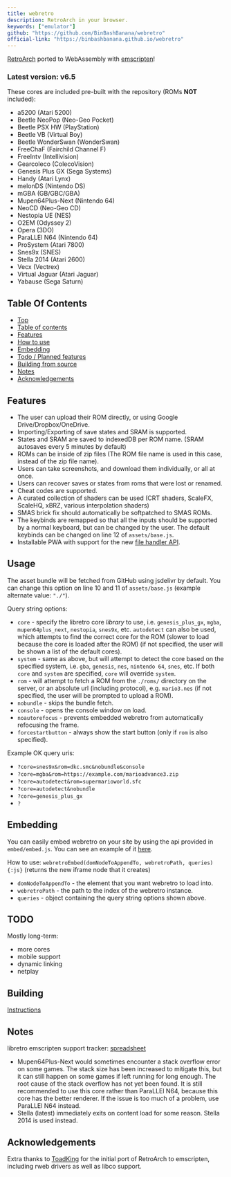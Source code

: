 ```yaml
---
title: webretro
description: RetroArch in your browser.
keywords: ["emulator"]
github: "https://github.com/BinBashBanana/webretro"
official-link: "https://binbashbanana.github.io/webretro"
---
```


[RetroArch](https://github.com/libretro) ported to WebAssembly with [emscripten](https://emscripten.org)!

### Latest version: v6.5

These cores are included pre-built with the repository (ROMs **NOT** included):

- a5200 (Atari 5200)
- Beetle NeoPop (Neo-Geo Pocket)
- Beetle PSX HW (PlayStation)
- Beetle VB (Virtual Boy)
- Beetle WonderSwan (WonderSwan)
- FreeChaF (Fairchild Channel F)
- FreeIntv (Intellivision)
- Gearcoleco (ColecoVision)
- Genesis Plus GX (Sega Systems)
- Handy (Atari Lynx)
- melonDS (Nintendo DS)
- mGBA (GB/GBC/GBA)
- Mupen64Plus-Next (Nintendo 64)
- NeoCD (Neo-Geo CD)
- Nestopia UE (NES)
- O2EM (Odyssey 2)
- Opera (3DO)
- ParaLLEl N64 (Nintendo 64)
- ProSystem (Atari 7800)
- Snes9x (SNES)
- Stella 2014 (Atari 2600)
- Vecx (Vectrex)
- Virtual Jaguar (Atari Jaguar)
- Yabause (Sega Saturn)

## Table Of Contents

- [Top](#webretro)
- [Table of contents](#table-of-contents)
- [Features](#features)
- [How to use](#how-to-use)
- [Embedding](#embedding)
- [Todo / Planned features](#todo-planned-features)
- [Building from source](#building-from-source)
- [Notes](#notes)
- [Acknowledgements](#acknowledgements)

## Features

- The user can upload their ROM directly, or using Google Drive/Dropbox/OneDrive.
- Importing/Exporting of save states and SRAM is supported.
- States and SRAM are saved to indexedDB per ROM name. (SRAM autosaves every 5 minutes by default)
- ROMs can be inside of zip files (The ROM file name is used in this case, instead of the zip file name).
- Users can take screenshots, and download them individually, or all at once.
- Users can recover saves or states from roms that were lost or renamed.
- Cheat codes are supported.
- A curated collection of shaders can be used (CRT shaders, ScaleFX, ScaleHQ, xBRZ, various interpolation shaders)
- SMAS brick fix should automatically be softpatched to SMAS ROMs.
- The keybinds are remapped so that all the inputs should be supported by a normal keyboard, but can be changed by the user. The default keybinds can be changed on line 12 of `assets/base.js`.
- Installable PWA with support for the new [file handler API](https://developer.chrome.com/blog/new-in-chrome-102/#file-handlers).

## Usage

The asset bundle will be fetched from GitHub using jsdelivr by default. You can change this option on line 10 and 11 of `assets/base.js` (example alternate value: `"./"`).

Query string options:

- `core` - specify the libretro core *library* to use, i.e. `genesis_plus_gx`, `mgba`, `mupen64plus_next`, `nestopia`, `snes9x`, etc. `autodetect` can also be used, which attempts to find the correct core for the ROM (slower to load because the core is loaded after the ROM) (if not specified, the user will be shown a list of the default cores).
- `system` - same as above, but will attempt to detect the core based on the specified system, i.e. `gba`, `genesis`, `nes`, `nintendo 64`, `snes`, etc. If both `core` and `system` are specified, `core` will override `system`.
- `rom` - will attempt to fetch a ROM from the `./roms/` directory on the server, or an absolute url (including protocol), e.g. `mario3.nes` (if not specified, the user will be prompted to upload a ROM).
- `nobundle` - skips the bundle fetch.
- `console` - opens the console window on load.
- `noautorefocus` - prevents embedded webretro from automatically refocusing the frame.
- `forcestartbutton` - always show the start button (only if `rom` is also specified).

Example OK query uris:

- `?core=snes9x&rom=dkc.smc&nobundle&console`
- `?core=mgba&rom=https://example.com/marioadvance3.zip`
- `?core=autodetect&rom=supermarioworld.sfc`
- `?core=autodetect&nobundle`
- `?core=genesis_plus_gx`
- `?`

## Embedding

You can easily embed webretro on your site by using the api provided in `embed/embed.js`. You can see an example of it [here](https://binbashbanana.github.io/webretro/embed/embed-example.html).

How to use: `webretroEmbed(domNodeToAppendTo, webretroPath, queries){:js}` (returns the new iframe node that it creates)

- `domNodeToAppendTo` - the element that you want webretro to load into.
- `webretroPath` - the path to the index of the webretro instance.
- `queries` - object containing the query string options shown above.

## TODO

Mostly long-term:

- more cores
- mobile support
- dynamic linking
- netplay

## Building

[Instructions](https://github.com/BinBashBanana/webretro/blob/master/source#readme)

## Notes

libretro emscripten support tracker: [spreadsheet](https://docs.google.com/spreadsheets/d/13Lse1ipcUIBb8drVyIl6NKNliW5fFXyfkpJnxb2h1SE)

- Mupen64Plus-Next would sometimes encounter a stack overflow error on some games. The stack size has been increased to mitigate this, but it can still happen on some games if left running for long enough. The root cause of the stack overflow has not yet been found. It is still recommended to use this core rather than ParaLLEl N64, because this core has the better renderer. If the issue is too much of a problem, use ParaLLEl N64 instead.
- Stella (latest) immediately exits on content load for some reason. Stella 2014 is used instead.

## Acknowledgements

Extra thanks to [ToadKing](https://github.com/ToadKing) for the initial port of RetroArch to emscripten, including rweb drivers as well as libco support.
